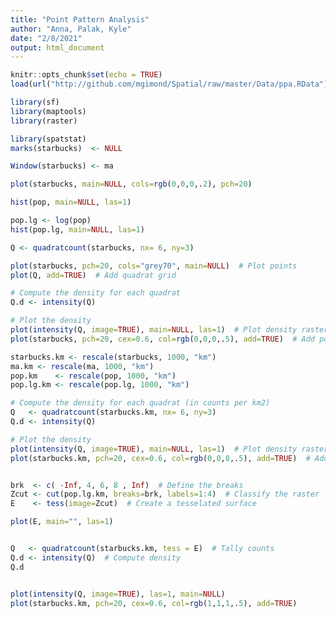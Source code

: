 ```yaml
---
title: "Point Pattern Analysis"
author: "Anna, Palak, Kyle"
date: "2/8/2021"
output: html_document
---
```


```r
knitr::opts_chunk$set(echo = TRUE)
load(url("http://github.com/mgimond/Spatial/raw/master/Data/ppa.RData"))

library(sf)
library(maptools)
library(raster)

library(spatstat)
marks(starbucks)  <- NULL

Window(starbucks) <- ma

plot(starbucks, main=NULL, cols=rgb(0,0,0,.2), pch=20)

hist(pop, main=NULL, las=1)

pop.lg <- log(pop)
hist(pop.lg, main=NULL, las=1)

Q <- quadratcount(starbucks, nx= 6, ny=3)

plot(starbucks, pch=20, cols="grey70", main=NULL)  # Plot points
plot(Q, add=TRUE)  # Add quadrat grid

# Compute the density for each quadrat
Q.d <- intensity(Q)

# Plot the density
plot(intensity(Q, image=TRUE), main=NULL, las=1)  # Plot density raster
plot(starbucks, pch=20, cex=0.6, col=rgb(0,0,0,.5), add=TRUE)  # Add points

starbucks.km <- rescale(starbucks, 1000, "km")
ma.km <- rescale(ma, 1000, "km")
pop.km    <- rescale(pop, 1000, "km")
pop.lg.km <- rescale(pop.lg, 1000, "km")

# Compute the density for each quadrat (in counts per km2)
Q   <- quadratcount(starbucks.km, nx= 6, ny=3)
Q.d <- intensity(Q)

# Plot the density
plot(intensity(Q, image=TRUE), main=NULL, las=1)  # Plot density raster
plot(starbucks.km, pch=20, cex=0.6, col=rgb(0,0,0,.5), add=TRUE)  # Add points


brk  <- c( -Inf, 4, 6, 8 , Inf)  # Define the breaks
Zcut <- cut(pop.lg.km, breaks=brk, labels=1:4)  # Classify the raster
E    <- tess(image=Zcut)  # Create a tesselated surface

plot(E, main="", las=1)


Q   <- quadratcount(starbucks.km, tess = E)  # Tally counts
Q.d <- intensity(Q)  # Compute density
Q.d


plot(intensity(Q, image=TRUE), las=1, main=NULL)
plot(starbucks.km, pch=20, cex=0.6, col=rgb(1,1,1,.5), add=TRUE)

```
